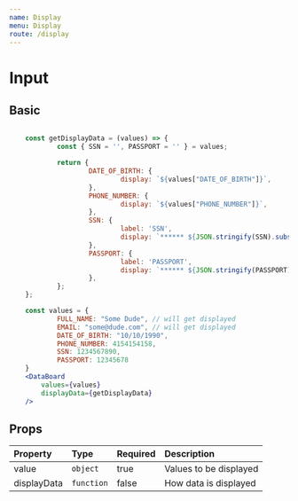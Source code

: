 ```yaml
---
name: Display
menu: Display
route: /display
---
```


# Input


## Basic
<TestBlocks />

```jsx

	const getDisplayData = (values) => {
			const { SSN = '', PASSPORT = '' } = values; 

			return {
					DATE_OF_BIRTH: {
							display: `${values["DATE_OF_BIRTH"]}`,
					},
					PHONE_NUMBER: {
							display: `${values["PHONE_NUMBER"]}`,
					},
					SSN: {
							label: 'SSN',
							display: `****** ${JSON.stringify(SSN).substr(-4)}`,
					},
					PASSPORT: {
							label: 'PASSPORT',
							display: `****** ${JSON.stringify(PASSPORT).substr(-4)}`,
					},
			};
	};

	const values = {
			FULL_NAME: "Some Dude", // will get displayed 
			EMAIL: "some@dude.com", // will get displayed
			DATE_OF_BIRTH: "10/10/1990",
			PHONE_NUMBER: 4154154158,
			SSN: 1234567890,
			PASSPORT: 12345678
	}
	<DataBoard 
		values={values}
		displayData={getDisplayData}
	/>
```

## Props

| Property   | Type       | Required | Description            |
| :-------   | :---       | :------- | :----------            |
| value      | `object`   | true     | Values to be displayed |
| displayData| `function` | false    | How data is displayed  |



